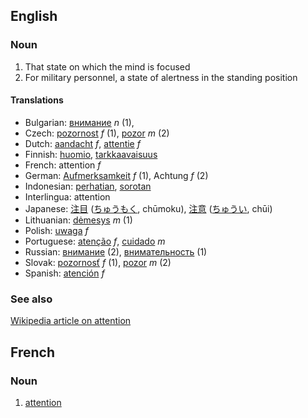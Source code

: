 ==English==

===Noun===

# That state on which the mind is focused
# For military personnel, a state of alertness in the standing position

==== Translations ====
*Bulgarian: [[внимание]] ''n'' (1), 
*Czech: [[pozornost]] ''f'' (1), [[pozor]] ''m'' (2)
*Dutch: [[aandacht]] ''f'', [[attentie]] ''f''
*Finnish: [[huomio]], [[tarkkaavaisuus]]
*French: attention ''f''
*German: [[Aufmerksamkeit]] ''f'' (1), Achtung  ''f'' (2)
*Indonesian: [[hati|perhatian]], [[sorot|sorotan]]
*Interlingua: attention
*Japanese: [[注目]] ([[ちゅうもく]], chūmoku), [[注意]] ([[ちゅうい]], chūi)
*Lithuanian: [[dėmesys]] ''m'' (1)
*Polish: [[uwaga]] ''f''
*Portuguese: [[atenção]] ''f'', [[cuidado]] ''m''
*Russian: [[внимание]] (2), [[внимательность]] (1)
*Slovak: [[pozornosť]] ''f'' (1), [[pozor]] ''m'' (2)
*Spanish: [[atención]] ''f''

===See also===

[[en:attention|Wikipedia article on attention]]

==French==

===Noun===

# [[attention]]